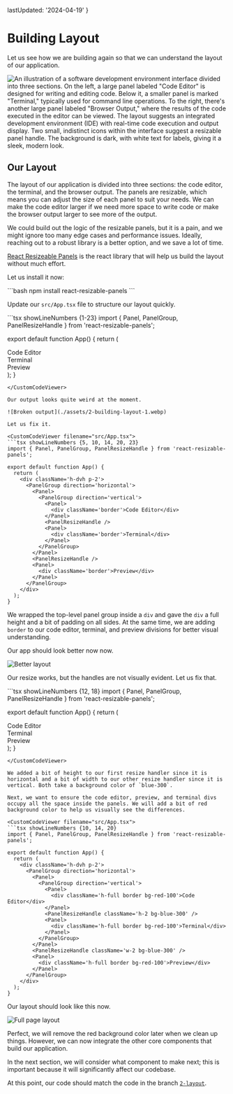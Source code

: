 
  lastUpdated: '2024-04-19'
}

# Building Layout

Let us see how we are building again so that we can understand the layout of our application.

![An illustration of a software development environment interface divided into three sections. On the left, a large panel labeled "Code Editor" is designed for writing and editing code. Below it, a smaller panel is marked "Terminal," typically used for command line operations. To the right, there's another large panel labeled "Browser Output," where the results of the code executed in the editor can be viewed. The layout suggests an integrated development environment (IDE) with real-time code execution and output display. Two small, indistinct icons within the interface suggest a resizable panel handle. The background is dark, with white text for labels, giving it a sleek, modern look.](./assets/what-are-we-building.webp)

## Our Layout

The layout of our application is divided into three sections: the code editor, the terminal, and the browser output. The panels are resizable, which means you can adjust the size of each panel to suit your needs. We can make the code editor larger if we need more space to write code or make the browser output larger to see more of the output.

We could build out the logic of the resizable panels, but it is a pain, and we might ignore too many edge cases and performance issues. Ideally, reaching out to a robust library is a better option, and we save a lot of time.

[React Resizeable Panels](https://react-resizable-panels.vercel.app/) is the react library that will help us build the layout without much effort.

Let us install it now:

<CustomCodeViewer>
```bash
npm install react-resizable-panels
```
</CustomCodeViewer>

Update our `src/App.tsx` file to structure our layout quickly.

<CustomCodeViewer filename="src/App.tsx">
```tsx showLineNumbers {1-23}
import { Panel, PanelGroup, PanelResizeHandle } from 'react-resizable-panels';

export default function App() {
  return (
    <PanelGroup direction='horizontal'>
      <Panel>
        <PanelGroup direction='vertical'>
          <Panel>
            <div>Code Editor</div>
          </Panel>
          <PanelResizeHandle />
          <Panel>
            <div>Terminal</div>
          </Panel>
        </PanelGroup>
      </Panel>
      <PanelResizeHandle />
      <Panel>
        <div>Preview</div>
      </Panel>
    </PanelGroup>
  );
}
```
</CustomCodeViewer>

Our output looks quite weird at the moment.

![Broken output](./assets/2-building-layout-1.webp)

Let us fix it.

<CustomCodeViewer filename="src/App.tsx">
```tsx showLineNumbers {5, 10, 14, 20, 23}
import { Panel, PanelGroup, PanelResizeHandle } from 'react-resizable-panels';

export default function App() {
  return (
    <div className='h-dvh p-2'>
      <PanelGroup direction='horizontal'>
        <Panel>
          <PanelGroup direction='vertical'>
            <Panel>
              <div className='border'>Code Editor</div>
            </Panel>
            <PanelResizeHandle />
            <Panel>
              <div className='border'>Terminal</div>
            </Panel>
          </PanelGroup>
        </Panel>
        <PanelResizeHandle />
        <Panel>
          <div className='border'>Preview</div>
        </Panel>
      </PanelGroup>
    </div>
  );
}
```
</CustomCodeViewer>

We wrapped the top-level panel group inside a `div` and gave the `div` a full height and a bit of padding on all sides. At the same time, we are adding `border` to our code editor, terminal, and preview divisions for better visual understanding.

Our app should look better now now.

![Better layout](./assets/2-building-layout-2.webp)

Our resize works, but the handles are not visually evident. Let us fix that.

<CustomCodeViewer filename="src/App.tsx">
```tsx showLineNumbers {12, 18}
import { Panel, PanelGroup, PanelResizeHandle } from 'react-resizable-panels';

export default function App() {
  return (
    <div className='h-dvh p-2'>
      <PanelGroup direction='horizontal'>
        <Panel>
          <PanelGroup direction='vertical'>
            <Panel>
              <div className='border'>Code Editor</div>
            </Panel>
            <PanelResizeHandle className='h-2 bg-blue-300' />
            <Panel>
              <div className='border'>Terminal</div>
            </Panel>
          </PanelGroup>
        </Panel>
        <PanelResizeHandle className='w-2 bg-blue-300' />
        <Panel>
          <div className='border'>Preview</div>
        </Panel>
      </PanelGroup>
    </div>
  );
}
```
</CustomCodeViewer>

We added a bit of height to our first resize handler since it is horizontal and a bit of width to our other resize handler since it is vertical. Both take a background color of `blue-300`.

Next, we want to ensure the code editor, preview, and terminal divs occupy all the space inside the panels. We will add a bit of red background color to help us visually see the differences.

<CustomCodeViewer filename="src/App.tsx">
```tsx showLineNumbers {10, 14, 20}
import { Panel, PanelGroup, PanelResizeHandle } from 'react-resizable-panels';

export default function App() {
  return (
    <div className='h-dvh p-2'>
      <PanelGroup direction='horizontal'>
        <Panel>
          <PanelGroup direction='vertical'>
            <Panel>
              <div className='h-full border bg-red-100'>Code Editor</div>
            </Panel>
            <PanelResizeHandle className='h-2 bg-blue-300' />
            <Panel>
              <div className='h-full border bg-red-100'>Terminal</div>
            </Panel>
          </PanelGroup>
        </Panel>
        <PanelResizeHandle className='w-2 bg-blue-300' />
        <Panel>
          <div className='h-full border bg-red-100'>Preview</div>
        </Panel>
      </PanelGroup>
    </div>
  );
}
```
</CustomCodeViewer>

Our layout should look like this now.

![Full page layout](./assets/2-building-layout-3.webp)

Perfect, we will remove the red background color later when we clean up things. However, we can now integrate the other core components that build our application.

In the next section, we will consider what component to make next; this is important because it will significantly affect our codebase.

At this point, our code should match the code in the branch [`2-layout`](https://github.com/Frontend-Hire/stackpack-webcontainers-react-typescript/tree/2-layout).
